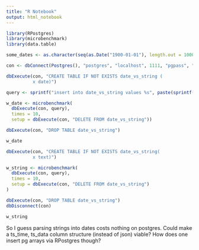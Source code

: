 ```yaml
---
title: "R Notebook"
output: html_notebook
---
```


```r
library(RPostgres)
library(microbenchmark)
library(data.table)

some_dates <- as.character(seq(as.Date("1900-01-01"), length.out = 100000, by = "1 day"))

con <- dbConnect(Postgres(), "postgres", "localhost", 1111, "pgpass", "postgres")

dbExecute(con, "CREATE TABLE IF NOT EXISTS date_vs_string (
          x date)")

query <- sprintf("insert into date_vs_string values %s", paste(sprintf("('%s')", some_dates), collapse=","))

w_date <- microbenchmark(
  dbExecute(con, query),
  times = 10,
  setup = dbExecute(con, "DELETE FROM date_vs_string"))

dbExecute(con, "DROP TABLE date_vs_string")

w_date
```

```r
dbExecute(con, "CREATE TABLE IF NOT EXISTS date_vs_string(
          x text)")

w_string <- microbenchmark(
  dbExecute(con, query),
  times = 10,
  setup = dbExecute(con, "DELETE FROM date_vs_string")
)

dbExecute(con, "DROP TABLE date_vs_string")
dbDisconnect(con)

w_string
```

So I guess parsing strings into dates costs nothing on postgres. Could make a ts_time, ts_data column structure (instead of json) viable? How does one insert pg arrays via RPostgres though?
